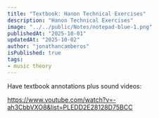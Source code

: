 ```yaml
---
title: "Textbook: Hanon Technical Exercises"
description: "Hanon Technical Exercises"
image: "../../public/Notes/notepad-blue-1.png"
publishedAt: "2025-10-01"
updatedAt: "2025-10-02" 
author: "jonathancamberos"
isPublished: true
tags: 
- music theory
---
```



Have textbook annotations plus sound videos:

https://www.youtube.com/watch?v=-ah3CbbVXO8&list=PLEDD2E28128D75BCC